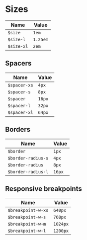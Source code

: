 
<Meta title="Resources/Sizes" />

# Sizes

| Name       | Value    |
| ---------- | -------- |
| `$size`    | `1em`    |
| `$size-l`  | `1.25em` |
| `$size-xl` | `2em`    |

## Spacers

| Name         | Value  |
| ------------ | ------ |
| `$spacer-xs` | `4px`  |
| `$spacer-s`  | `8px`  |
| `$spacer`    | `16px` |
| `$spacer-l`  | `32px` |
| `$spacer-xl` | `64px` |

## Borders

| Name               | Value  |
| ------------------ | ------ |
| `$border`          | `1px`  |
| `$border-radius-s` | `4px`  |
| `$border-radius`   | `8px`  |
| `$border-radius-l` | `16px` |

## Responsive breakpoints

| Name               | Value    |
| ------------------ | -------- |
| `$breakpoint-w-xs` | `640px`  |
| `$breakpoint-w-s`  | `768px`  |
| `$breakpoint-w-m`  | `1024px` |
| `$breakpoint-w-l`  | `1200px` |
